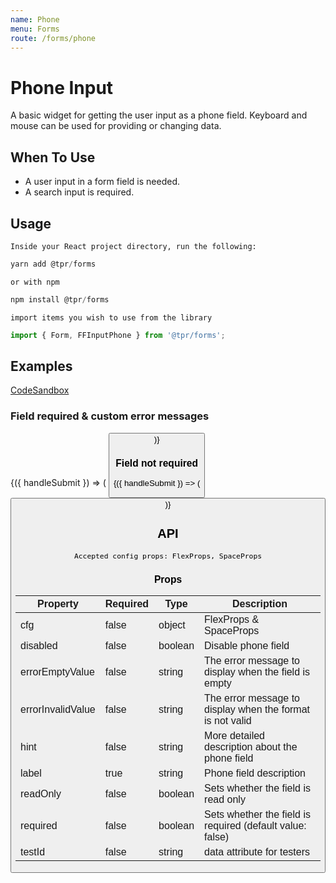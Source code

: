 ```yaml
---
name: Phone
menu: Forms
route: /forms/phone
---
```



# Phone Input

A basic widget for getting the user input as a phone field. Keyboard and mouse can be used for providing or changing data.

## When To Use

- A user input in a form field is needed.
- A search input is required.

## Usage

`Inside your React project directory, run the following:`

```js
yarn add @tpr/forms
```

`or with npm`

```js
npm install @tpr/forms
```

`import items you wish to use from the library`

```js
import { Form, FFInputPhone } from '@tpr/forms';
```

## Examples

[CodeSandbox](https://codesandbox.io)

### Field required & custom error messages

<Playground>
	<Form onSubmit={console.log}>
		{({ handleSubmit }) => (
			<form onSubmit={handleSubmit} noValidate>
				<FFInputPhone
					name="phone_number"
					label="Phone Number"
					placeholder="07543 221 321"
					hint="Must be a UK number and 11 digits long"
					inputWidth={5}
					cfg={{ my: 5 }}
					required={true}
					errorEmptyValue="Enter a telephone number"
					errorInvalidValue="Enter a telephone number in the correct format, like 01632 960 001, 07700 900 982 or +44 808 157 019"
				/>
				<button type="submit" style={{ display: 'none' }} children="Submit" />
			</form>
		)}
	</Form>
</Playground>

### Field not required

<Playground>
	<Form onSubmit={console.log}>
		{({ handleSubmit }) => (
			<form onSubmit={handleSubmit}>
				<FFInputPhone
					name="phone_number2"
					label="Phone Number"
					placeholder="07543 221 321"
					hint="Must be a UK number and 11 digits long"
					inputWidth={5}
					cfg={{ my: 5 }}
				/>
				<button type="submit" style={{ display: 'none' }} children="Submit" />
			</form>
		)}
	</Form>
</Playground>

## API

```
Accepted config props: FlexProps, SpaceProps
```

### Props

| Property          | Required | Type    | Description                                               |
| ----------------- | -------- | ------- | --------------------------------------------------------- |
| cfg               | false    | object  | FlexProps & SpaceProps                                    |
| disabled          | false    | boolean | Disable phone field                                       |
| errorEmptyValue   | false    | string  | The error message to display when the field is empty      |
| errorInvalidValue | false    | string  | The error message to display when the format is not valid |
| hint              | false    | string  | More detailed description about the phone field           |
| label             | true     | string  | Phone field description                                   |
| readOnly          | false    | boolean | Sets whether the field is read only                       |
| required          | false    | boolean | Sets whether the field is required (default value: false) |
| testId            | false    | string  | data attribute for testers                                |
